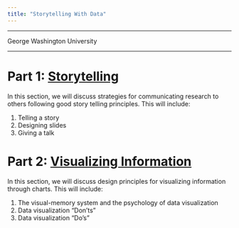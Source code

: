 ```yaml
---
title: "Storytelling With Data"
---
```


<hr>

George Washington University

<hr>

# Part 1: [Storytelling](storytelling.qmd)

In this section, we will discuss strategies for communicating research to others following good story telling principles. This will include:

1. Telling a story
2. Designing slides
3. Giving a talk

# Part 2: [Visualizing Information](visualizing-information.qmd)

In this section, we will discuss design principles for visualizing information through charts. This will include:

1. The visual-memory system and the psychology of data visualization
2. Data visualization "Don'ts"
3. Data visualization "Do's"
